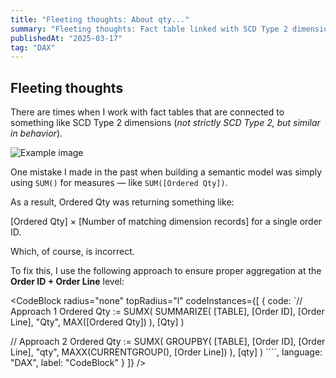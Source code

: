 ```yaml
---
title: "Fleeting thoughts: About qty..."
summary: "Fleeting thoughts: Fact table linked with SCD Type 2 dimension"
publishedAt: "2025-03-17"
tag: "DAX"
---
```


## Fleeting thoughts

There are times when I work with fact tables that are connected to something like SCD Type 2 dimensions (_not strictly SCD Type 2, but similar in behavior_).

<div
  style={{
    width: "100%",
    overflow: "hidden",
    borderRadius: "10px",
  }}
>
  <img
    src="/images/projects/portfolio/1744759670509.jpeg"
    alt="Example image"
    style={{ width: "100%", height: "100%", objectFit: "cover" }}
  />
</div>

One mistake I made in the past when building a semantic model was simply using `SUM()` for measures — like `SUM([Ordered Qty])`.

As a result, Ordered Qty was returning something like:

[Ordered Qty] × [Number of matching dimension records] for a single order ID.

Which, of course, is incorrect.

To fix this, I use the following approach to ensure proper aggregation at the **Order ID + Order Line** level:

<CodeBlock
    radius="none"
    topRadius="l"
    codeInstances={[
      {
        code:
`// Approach 1
Ordered Qty :=
 SUMX(
      SUMMARIZE(
                [TABLE],
                [Order ID],
                [Order Line],
                "Qty", MAX([Ordered Qty])
      ),
      [Qty]
 )

// Approach 2
Ordered Qty :=
SUMX(
GROUPBY(
[TABLE],
[Order ID],
[Order Line],
"qty", MAXX(CURRENTGROUP(), [Order Line])
),
[qty]
)
\`\`\``,
language: "DAX",
label: "CodeBlock"
}
]}
/>
